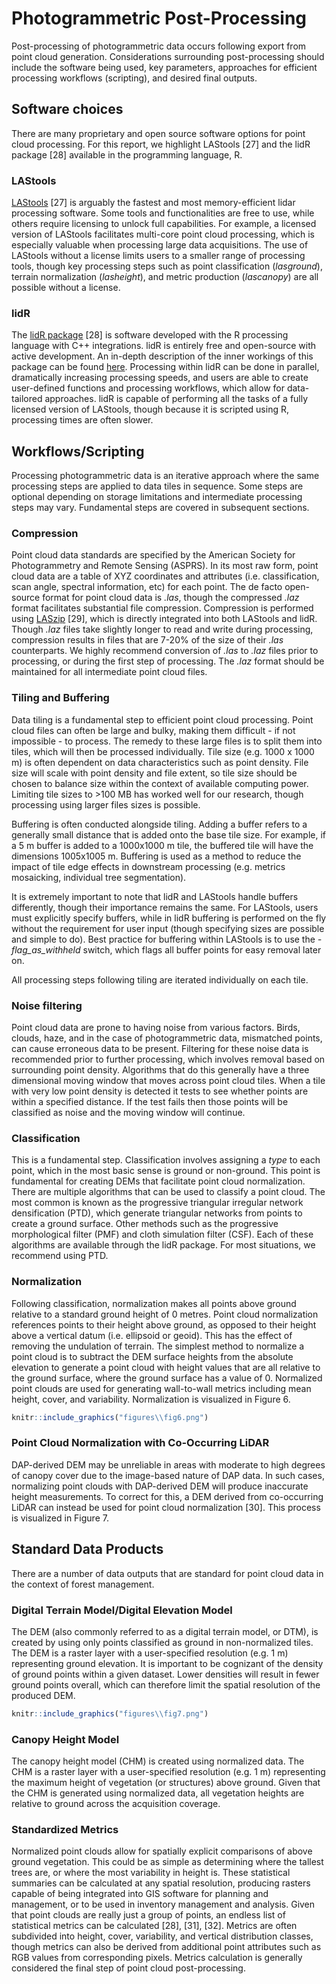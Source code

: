 # Photogrammetric Post-Processing {#PPP}

Post-processing of photogrammetric data occurs following export from point cloud generation. Considerations surrounding post-processing should include the software being used, key parameters, approaches for efficient processing workflows (scripting), and desired final outputs.

## Software choices {#software_PPP}

There are many proprietary and open source software options for point cloud processing. For this report, we highlight LAStools [27] and the lidR package [28] available in the programming language, R.

### LAStools {#LAStools}

[LAStools](https://rapidlasso.com/lastools/) [27] is arguably the fastest and most memory-efficient lidar processing software. Some tools and functionalities are free to use, while others require licensing to unlock full capabilities. For example, a licensed version of LAStools facilitates multi-core point cloud processing, which is especially valuable when processing large data acquisitions. The use of LAStools without a license limits users to a smaller range of processing tools, though key processing steps such as point classification (*lasground*), terrain normalization (*lasheight*), and metric production (*lascanopy*) are all possible without a license.

### lidR {#lidR}

The [lidR package](https://r-lidar.github.io/lidRbook/) [28] is software developed with the R processing language with C++ integrations. lidR is entirely free and open-source with active development. An in-depth description of the inner workings of this package can be found [here](https://r-lidar.github.io/lidRbook/). Processing within lidR can be done in parallel, dramatically increasing processing speeds, and users are able to create user-defined functions and processing workflows, which allow for data-tailored approaches. lidR is capable of performing all the tasks of a fully licensed version of LAStools, though because it is scripted using R, processing times are often slower.

## Workflows/Scripting {#wf_script}

Processing photogrammetric data is an iterative approach where the same processing steps are applied to data tiles in sequence. Some steps are optional depending on storage limitations and intermediate processing steps may vary. Fundamental steps are covered in subsequent sections. 

### Compression {#comp}

Point cloud data standards are specified by the American Society for Photogrammetry and Remote Sensing (ASPRS). In its most raw form, point cloud data are a table of XYZ coordinates and attributes (i.e. classification, scan angle, spectral information, etc) for each point. The de facto open-source format for point cloud data is *.las*, though the compressed *.laz* format facilitates substantial file compression. Compression is performed using [LASzip](https://laszip.org/) [29], which is directly integrated into both LAStools and lidR. Though *.laz* files take slightly longer to read and write during processing, compression results in files that are 7-20% of the size of their *.las* counterparts. We highly recommend conversion of *.las* to *.laz* files prior to processing, or during the first step of processing. The *.laz* format should be maintained for all intermediate point cloud files.

### Tiling and Buffering {#tiling}

Data tiling is a fundamental step to efficient point cloud processing. Point cloud files can often be large and bulky, making them difficult - if not impossible - to process. The remedy to these large files is to split them into tiles, which will then be processed individually. Tile size (e.g. 1000 x 1000 m) is often dependent on data characteristics such as point density. File size will scale with point density and file extent, so tile size should be chosen to balance size within the context of available computing power. Limiting tile sizes to >100 MB has worked well for our research, though processing using larger files sizes is possible.

Buffering is often conducted alongside tiling. Adding a buffer refers to a generally small distance that is added onto the base tile size. For example, if a 5 m buffer is added to a 1000x1000 m tile, the buffered tile will have the dimensions 1005x1005 m. Buffering is used as a method to reduce the impact of tile edge effects in downstream processing (e.g. metrics mosaicking, individual tree segmentation).

It is extremely important to note that lidR and LAStools handle buffers differently, though their importance remains the same. For LAStools, users must explicitly specify buffers, while in lidR buffering is performed on the fly without the requirement for user input (though specifying sizes are possible and simple to do). Best practice for buffering within LAStools is to use the *-flag_as_withheld* switch, which flags all buffer points for easy removal later on. 

All processing steps following tiling are iterated individually on each tile.


### Noise filtering {#noise_filt}

Point cloud data are prone to having noise from various factors. Birds, clouds, haze, and in the case of photogrammetric data, mismatched points, can cause erroneous data to be present. Filtering for these noise data is recommended prior to further processing, which involves removal based on surrounding point density. Algorithms that do this generally have a three dimensional moving window that moves across point cloud tiles. When a tile with very low point density is detected it tests to see whether points are within a specified distance. If the test fails then those points will be classified as noise and the moving window will continue.

### Classification {#class}

This is a fundamental step. Classification involves assigning a *type* to each point, which in the most basic sense is ground or non-ground. This point is fundamental for creating DEMs that facilitate point cloud normalization. There are multiple algorithms that can be used to classify a point cloud. The most common is known as the progressive triangular irregular network densification (PTD), which generate triangular networks from points to create a ground surface. Other methods such as the progressive morphological filter (PMF) and cloth simulation filter (CSF). Each of these algorithms are available through the lidR package. For most situations, we recommend using PTD. 

### Normalization {#normal}

Following classification, normalization makes all points above ground relative to a standard ground height of 0 metres. Point cloud normalization references points to their height above ground, as opposed to their height above a vertical datum (i.e. ellipsoid or geoid). This has the effect of removing the undulation of terrain. The simplest method to normalize a point cloud is to subtract the DEM surface heights from the absolute elevation to generate a point cloud with height values that are all relative to the ground surface, where the ground surface has a value of 0. Normalized point clouds are used for generating wall-to-wall metrics including mean height, cover, and variability. Normalization is visualized in Figure 6.

```r
knitr::include_graphics("figures\\fig6.png")

```

### Point Cloud Normalization with Co-Occurring LiDAR  {#PC_normal}

DAP-derived DEM may be unreliable in areas with moderate to high degrees of canopy cover due to the image-based nature of DAP data. In such cases, normalizing point clouds with DAP-derived DEM will produce inaccurate height measurements. To correct for this, a DEM derived from co-occurring LiDAR can instead be used for point cloud normalization [30]. This process is visualized in Figure 7. 

## Standard Data Products {#data}

There are a number of data outputs that are standard for point cloud data in the context of forest management.

### Digital Terrain Model/Digital Elevation Model {#DTM}

The DEM (also commonly referred to as a digital terrain model, or DTM), is created by using only points classified as ground in non-normalized tiles. The DEM is a raster layer with a user-specified resolution (e.g. 1 m) representing ground elevation. It is important to be cognizant of the density of ground points within a given dataset. Lower densities will result in fewer ground points overall, which can therefore limit the spatial resolution of the produced DEM.

```r
knitr::include_graphics("figures\\fig7.png")

```

### Canopy Height Model {#CHM}

The canopy height model (CHM) is created using normalized data. The CHM is a raster layer with a user-specified resolution (e.g. 1 m) representing the maximum height of vegetation (or structures) above ground. Given that the CHM is generated using normalized data, all vegetation heights are relative to ground across the acquisition coverage.

### Standardized Metrics {#metrics}

Normalized point clouds allow for spatially explicit comparisons of above ground vegetation. This could be as simple as determining where the tallest trees are, or where the most variability in height is. These statistical summaries can be calculated at any spatial resolution, producing rasters capable of being integrated into GIS software for planning and management, or to be used in inventory management and analysis. Given that point clouds are really just a group of points, an endless list of statistical metrics can be calculated [28], [31], [32]. Metrics are often subdivided into height, cover, variability, and vertical distribution classes, though metrics can also be derived from additional point attributes such as RGB values from corresponding pixels. Metrics calculation is generally considered the final step of point cloud post-processing.